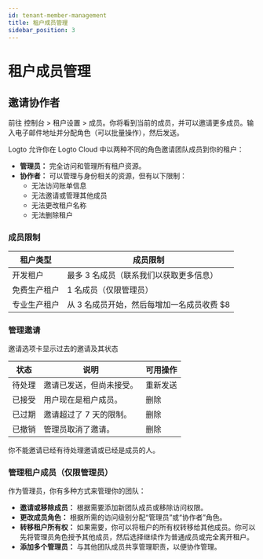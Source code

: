 ```yaml
---
id: tenant-member-management
title: 租户成员管理
sidebar_position: 3
---
```


# 租户成员管理

## 邀请协作者

前往 <CloudLink to="/tenant-settings/members">控制台 > 租户设置 > 成员</CloudLink>。你将看到当前的成员，并可以邀请更多成员。输入电子邮件地址并分配角色（可以批量操作），然后发送。

Logto 允许你在 Logto Cloud 中以两种不同的角色邀请团队成员到你的租户：

- **管理员：** 完全访问和管理所有租户资源。
- **协作者：** 可以管理与身份相关的资源，但有以下限制：
  - 无法访问账单信息
  - 无法邀请或管理其他成员
  - 无法更改租户名称
  - 无法删除租户

### 成员限制

| 租户类型     | 成员限制                                   |
| ------------ | ------------------------------------------ |
| 开发租户     | 最多 3 名成员（联系我们以获取更多信息）    |
| 免费生产租户 | 1 名成员（仅限管理员）                     |
| 专业生产租户 | 从 3 名成员开始，然后每增加一名成员收费 $8 |

### 管理邀请

邀请选项卡显示过去的邀请及其状态

| 状态   | 说明                     | 可用操作 |
| ------ | ------------------------ | -------- |
| 待处理 | 邀请已发送，但尚未接受。 | 重新发送 |
| 已接受 | 用户现在是租户成员。     | 删除     |
| 已过期 | 邀请超过了 7 天的限制。  | 删除     |
| 已撤销 | 管理员取消了邀请。       | 删除     |

你不能邀请已经有待处理邀请或已经是成员的人。

### 管理租户成员（仅限管理员）

作为管理员，你有多种方式来管理你的团队：

- **邀请或移除成员：** 根据需要添加新团队成员或移除访问权限。
- **更改成员角色：** 根据所需的访问级别分配“管理员”或“协作者”角色。
- **转移租户所有权：** 如果需要，你可以将租户的所有权转移给其他成员。你可以先将管理员角色授予其他成员，然后选择继续作为普通成员或完全离开租户。
- **添加多个管理员：** 与其他团队成员共享管理职责，以便协作管理。
